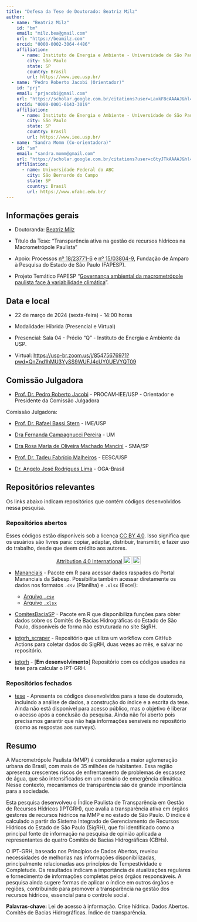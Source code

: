 ```yaml
---
title: "Defesa da Tese de Doutorado: Beatriz Milz"
author:
  - name: "Beatriz Milz"
    id: "bm"
    email: "milz.bea@gmail.com"
    url: "https://beamilz.com"
    orcid: "0000-0002-3064-4486"
    affiliation:
      - name: Instituto de Energia e Ambiente - Universidade de São Paulo
        city: São Paulo
        state: SP
        country: Brasil
        url: https://www.iee.usp.br/
  - name: "Pedro Roberto Jacobi (Orientador)"
    id: "prj"
    email: "prjacobi@gmail.com"
    url: "https://scholar.google.com.br/citations?user=LavkF8cAAAAJ&hl=pt-BR"
    orcid: "0000-0001-6143-3019"
    affiliation:
      - name: Instituto de Energia e Ambiente - Universidade de São Paulo
        city: São Paulo
        state: SP
        country: Brasil
        url: https://www.iee.usp.br/
  - name: "Sandra Momm (Co-orientadora)"
    id: "sm"
    email: "sandra.momm@gmail.com"
    url: "https://scholar.google.com.br/citations?user=c6tyJTkAAAAJ&hl=pt-BR"
    affiliation:
      - name: Universidade Federal do ABC
        city: São Bernardo do Campo
        state: SP
        country: Brasil
        url: https://www.ufabc.edu.br/
---
```


## Informações gerais

-   Doutoranda: [Beatriz Milz](http://lattes.cnpq.br/5150665880581477)

-   Título da Tese: "Transparência ativa na gestão de recursos hídricos na Macrometrópole Paulista"

-   Apoio: Processos [nº 18/23771-6](https://bv.fapesp.br/pt/bolsas/185176/transparencia-ativa-na-gestao-de-recursos-hidricos-na-macrometropole-paulista-utilizando-o-metodo-in/) e [nº 15/03804-9](https://bv.fapesp.br/pt/auxilios/97000/governanca-ambiental-da-macrometropole-paulista-face-a-variabilidade-climatica/?q=15/03804-9), Fundação de Amparo à Pesquisa do Estado de São Paulo (FAPESP).

-   Projeto Temático FAPESP "[Governança ambiental da macrometrópole paulista face à variabilidade climática](https://bv.fapesp.br/pt/auxilios/97000/governanca-ambiental-da-macrometropole-paulista-face-a-variabilidade-climatica/?q=15/03804-9)".

## Data e local

-   22 de março de 2024 (sexta-feira) - 14:00 horas

-   Modalidade: Híbrida (Presencial e Virtual)

-   Presencial: Sala 04 - Prédio "Q" - Instituto de Energia e Ambiente da USP.

-   Virtual: <https://usp-br.zoom.us/j/85475676971?pwd=QnZnd1hMU3YySS9WUFJ4cUY0UEVYQT09>

## Comissão Julgadora

-   [Prof. Dr. Pedro Roberto Jacobi](http://lattes.cnpq.br/6799067928413168) - PROCAM-IEE/USP - Orientador e Presidente da Comissão Julgadora

Comissão Julgadora:

-   [Prof. Dr. Rafael Bassi Stern](http://lattes.cnpq.br/7846211197320014) - IME/USP

-   [Dra Fernanda Campagnucci Pereira](http://lattes.cnpq.br/4102081175865187) - UM

-   [Dra Rosa Maria de Oliveira Machado Mancini](http://lattes.cnpq.br/6112881558161278) - SMA/SP

-   [Prof. Dr. Tadeu Fabrício Malheiros](http://lattes.cnpq.br/4422237568128846) - EESC/USP

-   [Dr. Angelo José Rodrigues Lima](http://lattes.cnpq.br/5134353392384168) - OGA-Brasil

## Repositórios relevantes

Os links abaixo indicam repositórios que contém códigos desenvolvidos nessa pesquisa.

### Repositórios abertos

Esses códigos estão disponíveis sob a licença [CC BY 4.0](http://creativecommons.org/licenses/by/4.0/). Isso significa que os usuários são livres para: copiar, adaptar, distribuir, transmitir, e fazer uso do trabalho, desde que deem crédito aos autores.

<center>

<p xmlns:cc="http://creativecommons.org/ns#">

<a href="http://creativecommons.org/licenses/by/4.0/?ref=chooser-v1" target="_blank" rel="license noopener noreferrer" style="display:inline-block;">Attribution 4.0 International<img src="https://mirrors.creativecommons.org/presskit/icons/cc.svg?ref=chooser-v1" style="height:22px!important;margin-left:3px;vertical-align:text-bottom;"/><img src="https://mirrors.creativecommons.org/presskit/icons/by.svg?ref=chooser-v1" style="height:22px!important;margin-left:3px;vertical-align:text-bottom;"/></a>

</center>

-   [Mananciais](https://beatrizmilz.github.io/mananciais/) - Pacote em R para acessar dados raspados do Portal Mananciais da Sabesp. Possibilita também acessar diretamente os dados nos formatos `.csv` (Planilha) e `.xlsx` (Excel):

    -   [Arquivo `.csv`](https://github.com/beatrizmilz/mananciais/raw/master/inst/extdata/mananciais.csv)
    -   [Arquivo `.xlsx`](https://github.com/beatrizmilz/mananciais/blob/master/inst/extdata/mananciais.xlsx?raw=true)

-   [ComitesBaciaSP](https://beatrizmilz.github.io/ComitesBaciaSP/index.html) - Pacote em R que disponibiliza funções para obter dados sobre os Comitês de Bacias Hidrográficas do Estado de São Paulo, disponíveis de forma não estruturada no site SigRH.

-   [iptgrh_scraper](https://github.com/beatrizmilz/iptgrh_scraper) - Repositório que utiliza um workflow com GitHub Actions para coletar dados do SigRH, duas vezes ao mês, e salvar no repositório.

-   [iptgrh](https://github.com/beatrizmilz/iptgrh) - [**Em desenvolvimento**] Repositório com os códigos usados na tese para calcular o IPT-GRH.

### Repositórios fechados

-   [tese](https://github.com/beatrizmilz/tese) - Apresenta os códigos desenvolvidos para a tese de doutorado, incluindo a análise de dados, a construção do índice e a escrita da tese. Ainda não está disponível para acesso público, mas o objetivo é liberar o acesso após a conclusão da pesquisa. Ainda não foi aberto pois precisamos garantir que não haja informações sensíveis no repositório (como as respostas aos surveys).

## Resumo

A Macrometrópole Paulista (MMP) é considerada a maior aglomeração urbana do Brasil, com mais de 35 milhões de habitantes. Essa região apresenta crescentes riscos de enfrentamento de problemas de escassez de água, que são intensificados em um cenário de emergência climática. Nesse contexto, mecanismos de transparência são de grande importância para a sociedade.

Esta pesquisa desenvolveu o Índice Paulista de Transparência em Gestão de Recursos Hídricos (IPTGRH), que avalia a transparência ativa em órgãos gestores de recursos hídricos na MMP e no estado de São Paulo. O índice é calculado a partir do Sistema Integrado de Gerenciamento de Recursos Hídricos do Estado de São Paulo (SigRH), que foi identificado como a principal fonte de informação na pesquisa de opinião aplicada a representantes de quatro Comitês de Bacias Hidrográficas (CBHs).

O IPT-GRH, baseado nos Princípios de Dados Abertos, revelou necessidades de melhorias nas informações disponibilizadas, principalmente relacionadas aos princípios de Tempestividade e Completude. Os resultados indicam a importância de atualizações regulares e fornecimento de informações completas pelos órgãos responsáveis. A pesquisa ainda sugere formas de aplicar o índice em outros órgãos e regiões, contribuindo para promover a transparência na gestão dos recursos hídricos, essencial para o controle social.

**Palavras-chave:** Lei de acesso à informação. Crise hídrica. Dados Abertos. Comitês de Bacias Hidrográficas. Índice de transparência.
